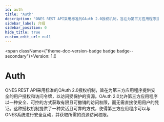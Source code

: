 ```yaml
---
id: auth
title: "Auth"
description: "ONES REST API采用标准的OAuth 2.0授权机制，旨在为第三方应用程序提供安全的用户授权和访问令牌，以访问受保护的资源。OAuth 2.0允许第三方应用程序以一种安全、可控的方式获取有限且可撤销的访问权限，而无需直接使用用户的凭证。这种授权机制提供了一种灵活且可靠的方式，使得第三方应用程序可以与ONES系统进行安全互动，并获取所需的资源访问权限。"
sidebar_label: 介绍
sidebar_position: 0
hide_title: true
custom_edit_url: null
---
```



<span className={"theme-doc-version-badge badge badge--secondary"}>Version: 1.0</span>

<h1 className={"openapi__heading"}>Auth</h1>



ONES REST API采用标准的OAuth 2.0授权机制，旨在为第三方应用程序提供安全的用户授权和访问令牌，以访问受保护的资源。OAuth 2.0允许第三方应用程序以一种安全、可控的方式获取有限且可撤销的访问权限，而无需直接使用用户的凭证。这种授权机制提供了一种灵活且可靠的方式，使得第三方应用程序可以与ONES系统进行安全互动，并获取所需的资源访问权限。


